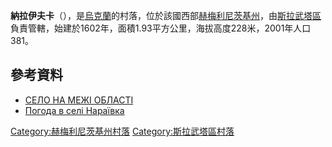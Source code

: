 {{coord|50|28|50|N|26|48|22|E|scale:100000|display=title}}

'''納拉伊夫卡'''（{{lang-uk|Нараївка}}），是[[烏克蘭|烏克蘭]]的村落，位於該國西部[[赫梅利尼茨基州|赫梅利尼茨基州]]，由[[斯拉武塔區|斯拉武塔區]]負責管轄，始建於1602年，面積1.93平方公里，海拔高度228米，2001年人口381。

==參考資料==
* [https://web.archive.org/web/20160304221501/http://slavuta.info/index.php?page_add=page_stattya&year=2011&month=04&key=1303420361&nameph1=1.jpg&nameph2=2.jpg&nameph3=3.jpg СЕЛО НА МЕЖІ ОБЛАСТІ]
* [http://weather.in.ua/ua/hmel'nickaja/16623 Погода в селі Нараївка] {{Wayback|url=http://weather.in.ua/ua/hmel%27nickaja/16623 |date=20111220111202 }}

{{DEFAULTSORT:Нараївка}}
[[Category:赫梅利尼茨基州村落|Category:赫梅利尼茨基州村落]]
[[Category:斯拉武塔區村落|Category:斯拉武塔區村落]]


{{Khmelnytskyi-geo-stub}}